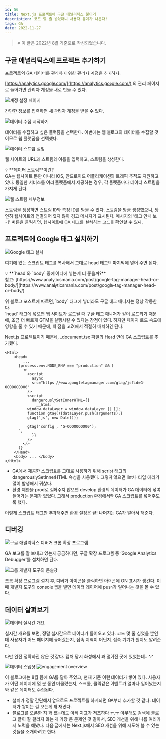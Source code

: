 ```yaml
---
id: 56
title: Next.js 프로젝트에 구글 애널리틱스 붙이기
description: 코드 몇 줄 넣었더니 사용자 통계가 나온다!
tags: GA
date: 2022-11-27
---
```


> ※ 이 글은 2022년 8월 기준으로 작성되었습니다.

## 구글 애널리틱스에 프로젝트 추가하기

프로젝트의 GA 데이터를 관리하기 위한 관리자 계정을 추가하자.

[https://analytics.google.com/](https://analytics.google.com/) 의 관리 페이지로 들어가면 관리자 계정을 새로 만들 수 있다.

![계정 설정 페이지](/image/56/1-config-account.png)

간단한 정보를 입력하면 새 관리자 계정을 받을 수 있다.

![데이터 수집 시작하기](/image/56/2-start-collecting-data.png)

데이터를 수집하고 싶은 플랫폼을 선택한다. 이번에는 웹 블로그의 데이터를 수집할 것이므로 웹 플랫폼을 선택했다.

![데이터 스트림 설정](/image/56/3-set-data-stream.png)

웹 사이트의 URL과 스트림의 이름을 입력하고, 스트림을 생성한다.

<Aside>
    💡 **데이터 스트림**이란?<br/>
    GA는 웹사이트 뿐만 아니라 iOS, 안드로이드 어플리케이션의 트래픽 추적도 지원하고 있다. 동일한 서비스를 여러 플랫폼에서 제공하는 경우, 각 플랫폼마다 데이터 스트림을 가지게 된다.
</Aside>

![웹 스트림 세부정보](/image/56/4-detail-stream.png)

스트림을 생성하면 스트림 ID와 측정 ID를 받을 수 있다. 스트림을 방금 생성했으니, 당연히 웹사이트와 연결되어 있지 않아 경고 메시지가 표시된다. 메시지의 ‘태그 안내 보기' 버튼을 클릭하면, 웹사이트에 GA 태그를 설치하는 코드를 확인할 수 있다.

## 프로젝트에 Google 태그 설치하기

![Google 태그 설치](/image/56/5-install-ga-tag.png)

여기에 있는 스크립트 태그를 복사해서 그대로 head 태그의 마지막에 넣어 주면 된다.

<Aside>
    💡 **`head`와 `body` 중에 어디에 넣는게 더 좋을까?** <br/>
    참고:
    [https://www.analyticsmania.com/post/google-tag-manager-head-or-body/](https://www.analyticsmania.com/post/google-tag-manager-head-or-body/)<br/>
    <br/>
    위 블로그 포스트에 따르면, `body` 태그에 넣더라도 구글 태그 매니저는 정상 작동한다.<br/>
    `head` 태그에 넣으면 웹 사이트가 로드될 때 구글 태그 매니저가 같이 로드되기 때문에, 조금 더 빠르게 GTM을 실행시킬 수 있다는 장점이 있다. 하지만 페이지 로드 속도에 영향을 줄 수 있기 때문에,
    이 점을 고려해서 적절히 배치하면 된다.
</Aside>

Next.js 프로젝트이기 때문에, _document.tsx 파일의 Head 안에 GA 스크립트를 추가했다.
```tsx
<Html>
    <Head>
        ...
      {process.env.NODE_ENV === "production" && (
        <>
          <script
            async
            src="https://www.googletagmanager.com/gtag/js?id=G-OOOOOOOO00"
          />
          <script
            dangerouslySetInnerHTML={{
              __html: `
          window.dataLayer = window.dataLayer || [];
          function gtag(){dataLayer.push(arguments);}
          gtag('js', new Date());

          gtag('config', 'G-OOOOOOOO00');
      `,
            }}
          />
        </>
      )}
    </Head>
    <body> ... </body>
</Html>
```

- GA에서 제공한 스크립트를 그대로 사용하기 위해 script 태그의 dangerouslySetInnerHTML 속성을 사용했다. 그렇지 않으면 lint나 타입 에러가 많이 발생해서 귀찮다.
- 환경 제한을 prod로 걸어주지 않으면 develop 환경의 데이터가 GA 데이터에 섞여 들어가는 문제가 있었다. 그래서 production 환경에서만 GA 스크립트를 넣어주도록 했다.

이렇게 스크립트 태그만 추가해주면 환경 설정은 끝! 나머지는 GA가 알아서 해준다.

## 디버깅

![구글 애널리틱스 디버거 크롬 확장 프로그램](/image/56/6-ga-debugger-extension.png)

GA 보고를 잘 보내고 있는지 궁금하다면, 구글 확장 프로그램 중 ‘Google Analytics Debugger’를 설치하면 된다.

![크롬 개발자 도구의 콘솔창](/image/56/7-ga-debugger-console.png)

크롬 확장 프로그램 설치 후, 디버거 아이콘을 클릭하면 아이콘에 ON 표시가 생긴다. 이때 개발자 도구의 console 탭을 열면 데이터 레이어에 push가 일어나는 것을 볼 수 있다.

## 데이터 살펴보기

![데이터 실시간 개요](/image/56/9-realtime-overview.png)

실시간 개요를 보면, 정말 실시간으로 데이터가 들어오고 있다. 코드 몇 줄 심었을 뿐인데 사용자가 어느 페이지에 들어갔는지, 접속 지역이 어딘지, 접속 기기가 뭔지도 알려준다.

다만 완전 정확하진 않은 것 같다. 캡쳐 당시 화성에서 꽤 떨어진 곳에 있었는데.. ^.^

![데이터 스냅샷](/image/56/8-report-snapshot.png)
![engagement overview](/image/56/10-engagement-overview.png)

이 블로그에는 8월 쯤에 GA를 달아 주었고, 현재 기준 이런 데이터가 쌓여 있다. 사용자가 어떤 페이지에 몇 분 동안 머물렀는지, 스크롤, 클릭같은 이벤트가 얼마나 일어났는지와 같은 데이터도 수집된다.

<WavyLine size={8}/>

- 설치가 정말 간단해서 앞으로도 프로젝트를 하게되면 GA부터 추가할 것 같다. 데이터가 쌓이는 걸 보는게 꽤 재밌다.
- 블로그를 오픈한 지 꽤 됐는데도 아직 지표가 저조하다 ㅜ.ㅜ 아무래도 검색에 블로그 글이 잘 걸리지 않는 게 가장 큰 문제인 것 같아서, SEO 개선을 위해 나름 여러가지 노력을 해봤다. 다음 글에서는 Next.js에서 SEO 개선을 위해 시도해 볼 수 있는 것들을 소개하려고 한다.

